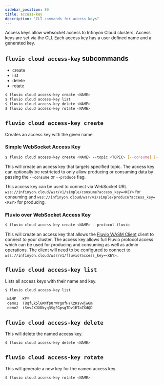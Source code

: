 ```yaml
---
sidebar_position: 80
title: access-key
description: "CLI commands for access keys"
---
```


Access keys allow websocket access to Infinyon Cloud clusters. Access keys are set via the CLI. Each access key has a user defined name and a generated key.

## `fluvio cloud access-key` subcommands

- create
- list
- delete
- rotate

```bash
$ fluvio cloud access-key create <NAME>
$ fluvio cloud access-key list
$ fluvio cloud access-key delete <NAME>
$ fluvio cloud access-key rotate <NAME>
```

## `fluvio cloud access-key create`

Creates an access key with the given name.

### Simple WebSocket Access Key

```bash
$ fluvio cloud access-key create <NAME> --topic <TOPIC> [--consume] [--produce]
```

This will create an access key that targets specified topic. The access key can optionally be restricted to only allow producing or consuming data by passing the `--consume` or `--produce` flag.

This access key can be used to connect via WebSocket URL `wss://infinyon.cloud/wsr/v1/simple/consume?access_key=<KEY>` for consuming and `wss://infinyon.cloud/wsr/v1/simple/produce?access_key=<KEY>` for producing.

### Fluvio over WebSocket Access Key

```bash
$ fluvio cloud access-key create <NAME> --protocol fluvio
```

This will create an access key that allows the [Fluvio WASM Client] client to connect to your cluster. The access key allows full Fluvio protocol access which can be used for producing and consuming as well as admin operations. The client will need to be configured to connect to `wss://infinyon.cloud/wsr/v1/fluvio?access_key=<KEY>`.

## `fluvio cloud access-key list`

Lists all access keys with their name and key.

```bash
$ fluvio cloud access-key list

 NAME   KEY
 demo1  T8qfLk5l6KWfpOrWYgUfHYKzKsvwjw6m
 demo2  iSmvJXJXDkyq3SgEGpsgTDv1RTaZXdQD
```


## `fluvio cloud access-key delete`

This will delete the named access key.

```bash
$ fluvio cloud access-key delete <NAME>
```


## `fluvio cloud access-key rotate`

This will generate a new key for the named access key.

```bash
$ fluvio cloud access-key rotate <NAME>
```

[Fluvio WASM Client]: https://github.com/infinyon/fluvio-client-wasm
